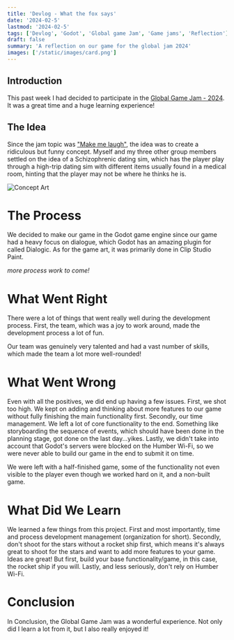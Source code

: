 ```yaml
---
title: 'Devlog - What the fox says'
date: '2024-02-5'
lastmod: '2024-02-5'
tags: ['Devlog', 'Godot', 'Global game Jam', 'Game jams', 'Reflection']
draft: false
summary: 'A reflection on our game for the global jam 2024'
images: ['/static/images/card.png']
---
```


## Introduction

This past week I had decided to participate in the [Global Game Jam - 2024](https://globalgamejam.org/). It was a great time and a huge learning experience!

## The Idea

Since the jam topic was ["Make me laugh"](https://www.youtube.com/watch?v=_xPgv9ZAQSo), the idea was to create a ridiculous but funny concept. Myself and my three other group members settled on the idea of a Schizophrenic dating sim, which has the player play through a high-trip dating sim with different items usually found in a medical room, hinting that the player may not be where he thinks he is.

![Concept Art](/static/images/concept_art_ggj2024.jpg)

# The Process

We decided to make our game in the Godot game engine since our game had a heavy focus on dialogue, which Godot has an amazing plugin for called Dialogic. As for the game art, it was primarily done in Clip Studio Paint.

*more process work to come!*

# What Went Right

There were a lot of things that went really well during the development process. First, the team, which was a joy to work around, made the development process a lot of fun.

Our team was genuinely very talented and had a vast number of skills, which made the team a lot more well-rounded!

# What Went Wrong

Even with all the positives, we did end up having a few issues. First, we shot too high. We kept on adding and thinking about more features to our game without fully finishing the main functionality first. Secondly, our time management. We left a lot of core functionality to the end. Something like storyboarding the sequence of events, which should have been done in the planning stage, got done on the last day...yikes. Lastly, we didn't take into account that Godot's servers were blocked on the Humber Wi-Fi, so we were never able to build our game in the end to submit it on time.

We were left with a half-finished game, some of the functionality not even visible to the player even though we worked hard on it, and a non-built game.

# What Did We Learn

We learned a few things from this project. First and most importantly, time and process development management (organization for short). Secondly, don't shoot for the stars without a rocket ship first, which means it's always great to shoot for the stars and want to add more features to your game. Ideas are great! But first, build your base functionality/game, in this case, the rocket ship if you will. Lastly, and less seriously, don't rely on Humber Wi-Fi.

# Conclusion

In Conclusion, the Global Game Jam was a wonderful experience. Not only did I learn a lot from it, but I also really enjoyed it!